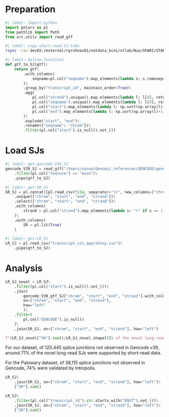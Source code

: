 # Preparation

```python
#| label: import-python
import polars as pl
from pathlib import Path
from src.utils import read_gtf
```

```bash
#| label: copy-short-read-SJ-tabs
rsync -rav dev02:/external/rprshnas01/netdata_kcni/stlab/Nuo/SFARI/STAR_fastp_outputs_round2/STAR_results/SJ_out_tabs results/short_read/
```

```python
#| label: define-functions
def gtf_to_SJ(gtf):
    return gtf\
        .with_columns(
            seqname=pl.col("seqname").map_elements(lambda s: s.removeprefix("chr"), return_dtype=pl.String)
        )\
        .group_by("transcript_id", maintain_order=True)\
        .agg(
            pl.col("strand").unique().map_elements(lambda l: l[0], return_dtype=pl.String),
            pl.col("seqname").unique().map_elements(lambda l: l[0], return_dtype=pl.String),
            pl.col("start").map_elements(lambda l: np.sort(np.array(l)-1)[1:].tolist(), return_dtype=pl.List(pl.Int64)).alias("end"),
            pl.col("end").map_elements(lambda l: np.sort(np.array(l)+1)[:-1].tolist(), return_dtype=pl.List(pl.Int64)).alias("start")
        )\
        .explode("start", "end")\
        .rename({"seqname": "chrom"})\
        .filter(pl.col("start").is_null().not_())
```

# Load SJs

```python
#| label: get-gencode_V39_SJ
gencode_V39_SJ = read_gtf("/Users/xunuo/Genomic_references/GENCODE/gencode.v39.annotation.gtf")\
    .filter(pl.col("feature") == "exon")\
    .pipe(gtf_to_SJ)
```

```python
#| label: get-SR_SJ
SR_SJ = pl.concat([pl.read_csv(file, separator="\t", new_columns=["chrom", "start", "end", "strand", "motif", "annotated", "unique_reads", "multi_reads", "max_overhang"], schema_overrides={"chrom": pl.String}) for file in Path("results/short_read/SJ_out_tabs").rglob("*.tab")], how="vertical")\
    .unique(["chrom", "start", "end", "strand"])\
    .select(["chrom", "start", "end", "strand"])\
    .with_columns(
        strand = pl.col("strand").map_elements(lambda s: "+" if s == 1 else "-", return_dtype=pl.String)
    )\
    .with_columns(
        SR = pl.lit(True)
    )
```

```python
#| label: get-LR_SJ
LR_SJ = pl.read_csv("transcript_vis_app/shiny.csv")\
    .pipe(gtf_to_SJ)
```

# Analysis

```python
LR_SJ_novel = LR_SJ\
    .filter(pl.col("start").is_null().not_())\
    .join(
        gencode_V39_gtf_SJ["chrom", "start", "end", "strand"].with_columns(GENCODE=pl.lit(True)),
        on=["chrom", "start", "end", "strand"],
        how="left"
        )\
    .filter(
        pl.col("GENCODE").is_null()
    )\
    .join(SR_SJ, on=["chrom", "start", "end", "strand"], how="left")
```

```python
f"{LR_SJ_novel["SR"].sum()/LR_SJ_novel.shape[0]} of the novel long-read SJs are supported by short-read data."
```

For our dataset, of 120,445 splice junctions not observed in Gencode v39, around 71% of the novel long-read SJs were supported by short-read data.

For the Patowary dataset, of 38,115 splice junctions not observed in Gencode, 74% were validated by Intropolis.

```python
LR_SJ\
    .join(SR_SJ, on=["chrom", "start", "end", "strand"], how="left")\
    ["SR"].sum()

LR_SJ\
    .filter(pl.col("transcript_id").str.starts_with("ENST").not_())\
    .join(SR_SJ, on=["chrom", "start", "end", "strand"], how="left")\
    ["SR"].sum()
```